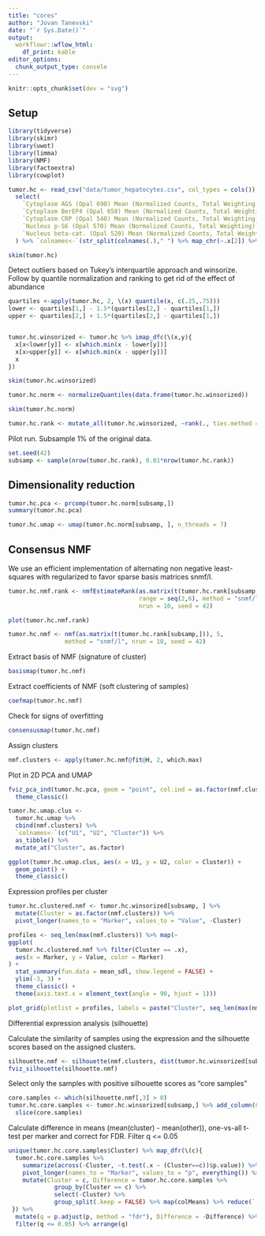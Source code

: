 ```yaml
---
title: "cores"
author: "Jovan Tanevski"
date: "`r Sys.Date()`"
output: 
  workflowr::wflow_html:
    df_print: kable
editor_options:
  chunk_output_type: console
---
```

```r
knitr::opts_chunk$set(dev = "svg")
```

## Setup

```r
library(tidyverse)
library(skimr)
library(uwot)
library(limma)
library(NMF)
library(factoextra)
library(cowplot)
```

```r
tumor.hc <- read_csv("data/tumor_hepatocytes.csv", col_types = cols()) %>%
  select(
    `Cytoplasm AGS (Opal 690) Mean (Normalized Counts, Total Weighting)`,
    `Cytoplasm BerEP4 (Opal 650) Mean (Normalized Counts, Total Weighting)`,
    `Cytoplasm CRP (Opal 540) Mean (Normalized Counts, Total Weighting)`,
    `Nucleus p-S6 (Opal 570) Mean (Normalized Counts, Total Weighting)`,
    `Nucleus beta-cat. (Opal 520) Mean (Normalized Counts, Total Weighting)`
  ) %>% `colnames<-`(str_split(colnames(.)," ") %>% map_chr(~.x[2]) %>% make.names)

skim(tumor.hc)
```

Detect outliers based on Tukey's interquartile approach and winsorize. Follow by quantile normalization and ranking to get rid of the effect of abundance

```r
quartiles <-apply(tumor.hc, 2, \(x) quantile(x, c(.25,.75))) 
lower <- quartiles[1,] - 1.5*(quartiles[2,] - quartiles[1,])
upper <- quartiles[2,] + 1.5*(quartiles[2,] - quartiles[1,])


tumor.hc.winsorized <- tumor.hc %>% imap_dfc(\(x,y){
  x[x<lower[y]] <- x[which.min(x - lower[y])]
  x[x>upper[y]] <- x[which.min(x - upper[y])]
  x
})

skim(tumor.hc.winsorized)

tumor.hc.norm <- normalizeQuantiles(data.frame(tumor.hc.winsorized))

skim(tumor.hc.norm)

tumor.hc.rank <- mutate_all(tumor.hc.winsorized, ~rank(., ties.method = "min"))

```

Pilot run. Subsample 1% of the original data.

```r
set.seed(42)
subsamp <- sample(nrow(tumor.hc.rank), 0.01*nrow(tumor.hc.rank))
```


## Dimensionality reduction

```r
tumor.hc.pca <- prcomp(tumor.hc.norm[subsamp,])
summary(tumor.hc.pca)

tumor.hc.umap <- umap(tumor.hc.norm[subsamp, ], n_threads = 7)
```


## Consensus NMF

We use an efficient implementation of alternating non negative least-squares with regularized to favor sparse basis matrices snmf/l.

```r
tumor.hc.nmf.rank <- nmfEstimateRank(as.matrix(t(tumor.hc.rank[subsamp,])), 
                                     range = seq(2,6), method = "snmf/l",
                                     nrun = 10, seed = 42)

plot(tumor.hc.nmf.rank)

tumor.hc.nmf <- nmf(as.matrix(t(tumor.hc.rank[subsamp,])), 5,
                method = "snmf/l", nrun = 10, seed = 42)

```

Extract basis of NMF (signature of cluster)

```r
basismap(tumor.hc.nmf)
```

Extract coefficients of NMF (soft clustering of samples)

```r
coefmap(tumor.hc.nmf)
```

Check for signs of overfitting

```r
consensusmap(tumor.hc.nmf)
```


Assign clusters
```r
nmf.clusters <- apply(tumor.hc.nmf@fit@H, 2, which.max)
```

Plot in 2D PCA and UMAP

```r
fviz_pca_ind(tumor.hc.pca, geom = "point", col.ind = as.factor(nmf.clusters)) +
  theme_classic()

tumor.hc.umap.clus <-
  tumor.hc.umap %>%
  cbind(nmf.clusters) %>%
  `colnames<-`(c("U1", "U2", "Cluster")) %>%
  as_tibble() %>%
  mutate_at("Cluster", as.factor)

ggplot(tumor.hc.umap.clus, aes(x = U1, y = U2, color = Cluster)) +
  geom_point() +
  theme_classic()
```

Expression profiles per cluster 

```r
tumor.hc.clustered.nmf <- tumor.hc.winsorized[subsamp, ] %>%
  mutate(Cluster = as.factor(nmf.clusters)) %>%
  pivot_longer(names_to = "Marker", values_to = "Value", -Cluster)

profiles <- seq_len(max(nmf.clusters)) %>% map(~
ggplot(
  tumor.hc.clustered.nmf %>% filter(Cluster == .x),
  aes(x = Marker, y = Value, color = Marker)
) +
  stat_summary(fun.data = mean_sdl, show.legend = FALSE) +
  ylim(-3, 3) +
  theme_classic() +
  theme(axis.text.x = element_text(angle = 90, hjust = 1)))

plot_grid(plotlist = profiles, labels = paste("Cluster", seq_len(max(nmf.clusters))))
```


Differential expression analysis (silhouette)

Calculate the similarity of samples using the expression and the silhouette scores based on the assigned clusters.
```r
silhouette.nmf <- silhouette(nmf.clusters, dist(tumor.hc.winsorized[subsamp,]))
fviz_silhouette(silhouette.nmf)
```

Select only the samples with positive silhouette scores as "core samples"
```r
core.samples <- which(silhouette.nmf[,3] > 0)
tumor.hc.core.samples <- tumor.hc.winsorized[subsamp,] %>% add_column(Cluster = nmf.clusters) %>% 
  slice(core.samples)
```

Calculate difference in means (mean(cluster) - mean(other)), one-vs-all t-test per marker and correct for FDR. Filter q <= 0.05

```r
unique(tumor.hc.core.samples$Cluster) %>% map_dfr(\(c){
  tumor.hc.core.samples %>% 
    summarize(across(-Cluster, ~t.test(.x ~ (Cluster==c))$p.value)) %>%
    pivot_longer(names_to = "Marker", values_to = "p", everything()) %>% 
    mutate(Cluster = c, Difference = tumor.hc.core.samples %>% 
             group_by(Cluster == c) %>% 
             select(-Cluster) %>% 
             group_split(.keep = FALSE) %>% map(colMeans) %>% reduce(`-`))
 }) %>% 
  mutate(q = p.adjust(p, method = "fdr"), Difference = -Difference) %>% 
  filter(q <= 0.05) %>% arrange(q)
```


